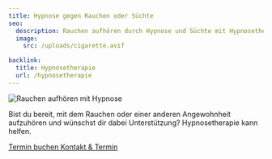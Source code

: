 ```yaml
---
title: Hypnose gegen Rauchen oder Süchte
seo:
  description: Rauchen aufhören durch Hypnose und Süchte mit Hypnosetherapie heilen
  image:
    src: /uploads/cigarette.avif

backlink:
  title: Hypnosetherapie
  url: /hypnosetherapie
---
```


<div class="relative">

<img class="w-full h-64 object-cover object-center sm:h-96 rounded-xl shadow-lg" src="/uploads/cigarette.avif" alt="Rauchen aufhören mit Hypnose" />

<p>Bist du bereit, mit dem Rauchen oder einer anderen Angewohnheit aufzuhören und wünschst dir dabei Unterstützung? Hypnosetherapie kann helfen.</p>

</div>

<div class="flex gap-4">
  <a
  data-umami-event="Open Calendly"
  href="https://calendly.com/bern-hypnose"
  target="_blank"
  class="inline-flex no-prose items-center justify-center px-6 py-3 text-base leading-tight font-bold text-red-50 bg-red-600 border border-red-600 rounded-full transition hover:bg-red-500 hover:text-red-50 no-underline"
>
  <span>Termin buchen</span>
</a>

<a data-umami-event="Home – Button Kontakt" href="/kontakt" class="inline-flex items-center justify-center px-6 py-3 text-base leading-tight font-bold text-red-600 bg-transparent border border-red-600 rounded-full transition hover:bg-red-500 hover:text-red-50 no-underline" onclick="document.app.emitEvent('mouseDown', 'trigger-to-5');"> 
  <span class="">Kontakt & Termin</span>
</a>
</div>
